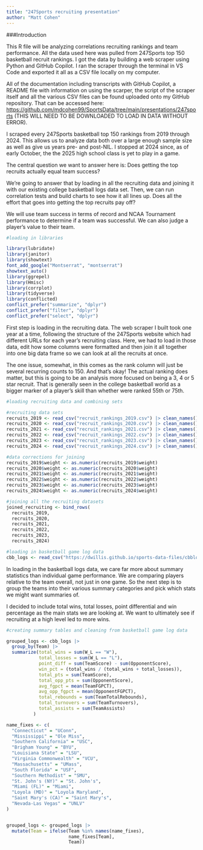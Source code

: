 ```yaml
---
title: "247Sports recruiting presentation"
author: "Matt Cohen"
---
```


###Introduction

This R file will be analyzing correlations recruiting rankings and team performance. All the data used here was pulled from 247Sports top 150 basketball recruit rankings. I got the data by building a web scraper using Python and GitHub Copilot. I ran the scraper through the terminal in VS Code and exported it all as a CSV file locally on my computer.

All of the documentation including transcripts with GitHub Copilot, a README file with information on using the scarper, the script of the scraper itself and all the various CSV files can be found uploaded onto my GitHub repository. That can be accessed here: <https://github.com/mdcohen99/SportsData/tree/main/presentations/247sports> (THIS WILL NEED TO BE DOWNLOADED TO LOAD IN DATA WITHOUT ERROR).

I scraped every 247Sports basketball top 150 rankings from 2019 through 2024. This allows us to analyze data both over a large enough sample size as well as give us years pre- and post-NIL. I stopped at 2024 since, as of early October, the the 2025 high school class is yet to play in a game.

The central question we want to answer here is: Does getting the top recruits actually equal team success?

We're going to answer that by loading in all the recruiting data and joining it with our existing college basketball logs data set. Then, we can run correlation tests and build charts to see how it all lines up. Does all the effort that goes into getting the top recruits pay off?

We will use team success in terms of record and NCAA Tournament performance to determine if a team was successful. We can also judge a player's value to their team.

```r
#loading in libraries 

library(lubridate)
library(janitor)
library(showtext)
font_add_google("Montserrat", "montserrat")
showtext_auto()
library(ggrepel)
library(Hmisc)
library(corrplot)
library(tidyverse)
library(conflicted)
conflict_prefer("summarize", "dplyr")
conflict_prefer("filter", "dplyr")
conflict_prefer("select", "dplyr")
```

First step is loading in the recruiting data. The web scraper I built took one year at a time, following the structure of the 247Sports website which had different URLs for each year's recruiting class. Here, we had to load in those data, edit how some columns were formatted and then join it all together into one big data frame so we can look at all the recruits at once.

The one issue, somewhat, in this comes as the rank column will just be several recurring counts to 150. And that's okay! The actual ranking does matter, but this is going to be an analysis more focused on being a 3, 4 or 5 star recruit. That is generally seen in the college basketball world as a bigger marker of a player's skill than whether were ranked 55th or 75th.

```r
#loading recruiting data and combining sets 

#recruiting data sets
recruits_2019 <- read_csv("recruit_rankings_2019.csv") |> clean_names()
recruits_2020 <- read_csv("recruit_rankings_2020.csv") |> clean_names()
recruits_2021 <- read_csv("recruit_rankings_2021.csv") |> clean_names()
recruits_2022 <- read_csv("recruit_rankings_2022.csv") |> clean_names()
recruits_2023 <- read_csv("recruit_rankings_2023.csv") |> clean_names()
recruits_2024 <- read_csv("recruit_rankings_2024.csv") |> clean_names()

#data corrections for joining 
recruits_2019$weight <- as.numeric(recruits_2019$weight)
recruits_2020$weight <- as.numeric(recruits_2020$weight)
recruits_2021$weight <- as.numeric(recruits_2021$weight)
recruits_2022$weight <- as.numeric(recruits_2022$weight)
recruits_2023$weight <- as.numeric(recruits_2023$weight)
recruits_2024$weight <- as.numeric(recruits_2024$weight)

#joining all the recruiting datasets
joined_recruiting <- bind_rows(
  recruits_2019,
  recruits_2020,
  recruits_2021,
  recruits_2022,
  recruits_2023,
  recruits_2024)
```
```r
#loading in basketball game log data
cbb_logs <- read_csv("https://dwillis.github.io/sports-data-files/cbblogs1525.csv")
``` 

In loading in the basketball logs data, we care far more about summary statistics than individual game performance. We are comparing players relative to the team overall, not just in one game. So the next step is to group the teams into their various summary categories and pick which stats we might want summaries of.

I decided to include total wins, total losses, point differential and win percentage as the main stats we are looking at. We want to ultimately see if recruiting at a high level led to more wins. 

```r
#creating summary tables and cleaning from basketball game log data

grouped_logs <- cbb_logs |> 
  group_by(Team) |> 
  summarize(total_wins = sum(W_L == "W"),
            total_losses = sum(W_L == "L"),
            point_diff = sum(TeamScore) - sum(OpponentScore),
            win_pct = (total_wins / (total_wins + total_losses)), 
            total_pts = sum(TeamScore),
            total_opp_pts = sum(OpponentScore),
            avg_fgpct = mean(TeamFGPCT),
            avg_opp_fgpct = mean(OpponentFGPCT),
            total_rebounds = sum(TeamTotalRebounds),
            total_turnovers = sum(TeamTurnovers),
            total_assists = sum(TeamAssists)
          )

name_fixes <- c(
  "Connecticut" = "UConn",
  "Mississippi" = "Ole Miss",
  "Southern California" = "USC",
  "Brigham Young" = "BYU",
  "Louisiana State" = "LSU",
  "Virginia Commonwealth" = "VCU",
  "Massachusetts" = "UMass",
  "South Florida" = "USF",
  "Southern Methodist" = "SMU",
  "St. John's (NY)" = "St. John's",
  "Miami (FL)" = "Miami",
  "Loyola (MD)" = "Loyola Maryland",
  "Saint Mary's (CA)" = "Saint Mary's",
  "Nevada-Las Vegas" = "UNLV"
)


grouped_logs <- grouped_logs |>
  mutate(Team = ifelse(Team %in% names(name_fixes),
                       name_fixes[Team],
                       Team))
```






